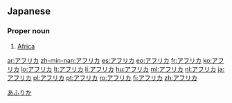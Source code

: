 ==Japanese==

===Proper noun===
{{ja-pos|ka|proper|hira=あふりか|rom=afurika|hidx=あふりか}}

# [[Africa]]

[[Category:ja:Continents|あふりか]]

[[ar:アフリカ]]
[[zh-min-nan:アフリカ]]
[[es:アフリカ]]
[[eo:アフリカ]]
[[fr:アフリカ]]
[[ko:アフリカ]]
[[lo:アフリカ]]
[[lt:アフリカ]]
[[li:アフリカ]]
[[hu:アフリカ]]
[[ml:アフリカ]]
[[nl:アフリカ]]
[[ja:アフリカ]]
[[pl:アフリカ]]
[[pt:アフリカ]]
[[ro:アフリカ]]
[[fi:アフリカ]]
[[zh:アフリカ]]